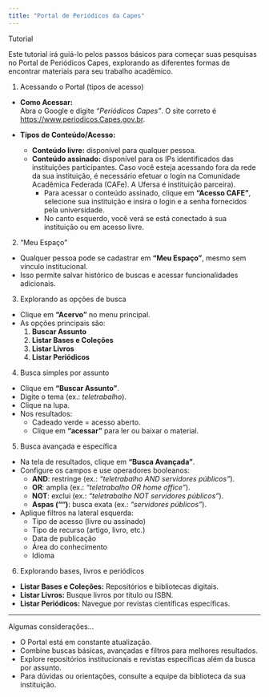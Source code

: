 ```yaml
---
title: "Portal de Periódicos da Capes"
---
```


::: titulo-nao-numerado
Tutorial
:::

Este tutorial irá guiá-lo pelos passos básicos para começar suas pesquisas no Portal de Periódicos Capes, explorando as diferentes formas de encontrar materiais para seu trabalho acadêmico.

::: subtitulo-nao-numerado
1.  Acessando o Portal (tipos de acesso)
:::

-   **Como Acessar:**\
    Abra o Google e digite *"Periódicos Capes"*. O site correto é <https://www.periodicos.Capes.gov.br>.

-   **Tipos de Conteúdo/Acesso:**

    -   **Conteúdo livre:** disponível para qualquer pessoa.
    -   **Conteúdo assinado:** disponível para os IPs identificados das instituições participantes. Caso você esteja acessando fora da rede da sua instituição, é necessário efetuar o login na Comunidade Acadêmica Federada (CAFe). A Ufersa é instituição parceira).
        -   Para acessar o conteúdo assinado, clique em **"Acesso CAFE"**, selecione sua instituição e insira o login e a senha fornecidos pela universidade.
        -   No canto esquerdo, você verá se está conectado à sua instituição ou em acesso livre.

::: subtitulo-nao-numerado
2.  "Meu Espaço"
:::

-   Qualquer pessoa pode se cadastrar em **"Meu Espaço"**, mesmo sem vínculo institucional.
-   Isso permite salvar histórico de buscas e acessar funcionalidades adicionais.

::: subtitulo-nao-numerado
3.  Explorando as opções de busca
:::

-   Clique em **"Acervo"** no menu principal.
-   As opções principais são:
    1.  **Buscar Assunto**
    2.  **Listar Bases e Coleções**
    3.  **Listar Livros**
    4.  **Listar Periódicos**

::: subtitulo-nao-numerado
4.  Busca simples por assunto
:::

-   Clique em **"Buscar Assunto"**.
-   Digite o tema (ex.: *teletrabalho*).
-   Clique na lupa.
-   Nos resultados:
    -   Cadeado verde = acesso aberto.
    -   Clique em **"acessar"** para ler ou baixar o material.

::: subtitulo-nao-numerado
5.  Busca avançada e específica
:::

-   Na tela de resultados, clique em **"Busca Avançada"**.
-   Configure os campos e use operadores booleanos:
    -   **AND**: restringe (ex.: *"teletrabalho AND servidores públicos"*).
    -   **OR**: amplia (ex.: *"teletrabalho OR home office"*).
    -   **NOT**: exclui (ex.: *"teletrabalho NOT servidores públicos"*).
    -   **Aspas ("")**: busca exata (ex.: *"servidores públicos"*).
-   Aplique filtros na lateral esquerda:
    -   Tipo de acesso (livre ou assinado)
    -   Tipo de recurso (artigo, livro, etc.)
    -   Data de publicação
    -   Área do conhecimento
    -   Idioma

::: subtitulo-nao-numerado
6.  Explorando bases, livros e periódicos
:::

-   **Listar Bases e Coleções:** Repositórios e bibliotecas digitais.
-   **Listar Livros:** Busque livros por título ou ISBN.
-   **Listar Periódicos:** Navegue por revistas científicas específicas.

------------------------------------------------------------------------

:::: callout-tip
::: subtitulo-nao-numerado
Algumas considerações...
:::

-   O Portal está em constante atualização.
-   Combine buscas básicas, avançadas e filtros para melhores resultados.
-   Explore repositórios institucionais e revistas específicas além da busca por assunto.
-   Para dúvidas ou orientações, consulte a equipe da biblioteca da sua instituição.
::::

